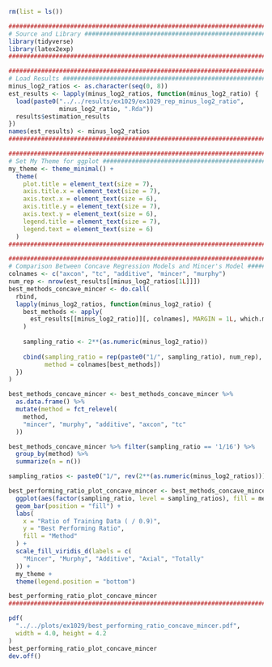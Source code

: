 ```r
rm(list = ls())

########################################################################
# Source and Library ###################################################
library(tidyverse)
library(latex2exp)
########################################################################
```

```r
########################################################################
# Load Results #########################################################
minus_log2_ratios <- as.character(seq(0, 8))
est_results <- lapply(minus_log2_ratios, function(minus_log2_ratio) {
  load(paste0("../../results/ex1029/ex1029_rep_minus_log2_ratio", 
              minus_log2_ratio, ".Rda"))
  results$estimation_results
})
names(est_results) <- minus_log2_ratios
########################################################################
```

```r
########################################################################
# Set My Theme for ggplot ##############################################
my_theme <- theme_minimal() +
  theme(
    plot.title = element_text(size = 7),
    axis.title.x = element_text(size = 7),
    axis.text.x = element_text(size = 6),
    axis.title.y = element_text(size = 7),
    axis.text.y = element_text(size = 6),
    legend.title = element_text(size = 7),
    legend.text = element_text(size = 6)
  )
########################################################################
```


```r
########################################################################
# Comparison Between Concave Regression Models and Mincer's Model ######
colnames <- c("axcon", "tc", "additive", "mincer", "murphy")
num_rep <- nrow(est_results[[minus_log2_ratios[1L]]])
best_methods_concave_mincer <- do.call(
  rbind, 
  lapply(minus_log2_ratios, function(minus_log2_ratio) {
    best_methods <- apply(
      est_results[[minus_log2_ratio]][, colnames], MARGIN = 1L, which.min
    )
    
    sampling_ratio <- 2**(as.numeric(minus_log2_ratio))
    
    cbind(sampling_ratio = rep(paste0("1/", sampling_ratio), num_rep), 
          method = colnames[best_methods])
  })
)

best_methods_concave_mincer <- best_methods_concave_mincer %>% 
  as.data.frame() %>% 
  mutate(method = fct_relevel(
    method, 
    "mincer", "murphy", "additive", "axcon", "tc"
  ))
```

```r
best_methods_concave_mincer %>% filter(sampling_ratio == '1/16') %>% 
  group_by(method) %>% 
  summarize(n = n())
```

```r
sampling_ratios <- paste0("1/", rev(2**(as.numeric(minus_log2_ratios))))

best_performing_ratio_plot_concave_mincer <- best_methods_concave_mincer %>% 
  ggplot(aes(factor(sampling_ratio, level = sampling_ratios), fill = method)) + 
  geom_bar(position = "fill") +
  labs(
    x = "Ratio of Training Data ( / 0.9)",
    y = "Best Performing Ratio", 
    fill = "Method"
  ) + 
  scale_fill_viridis_d(labels = c(
    "Mincer", "Murphy", "Additive", "Axial", "Totally"
  )) + 
  my_theme +
  theme(legend.position = "bottom")

best_performing_ratio_plot_concave_mincer
########################################################################
```

```r
pdf(
  "../../plots/ex1029/best_performing_ratio_concave_mincer.pdf",
  width = 4.0, height = 4.2
)
best_performing_ratio_plot_concave_mincer
dev.off()
```